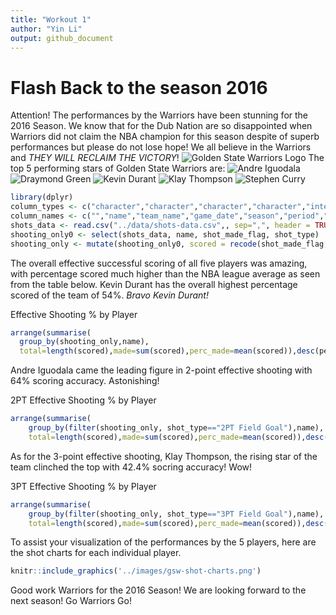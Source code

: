 ---
title: "Workout 1"
author: "Yin Li"
output: github_document
---

# Flash Back to the season 2016
Attention! The performances by the Warriors have been stunning for the 2016 Season. We know that for the Dub Nation are so disappointed when Warriors did not claim the NBA champion for this season despite of superb performances but please do not lose hope! We all believe in the Warriors and _THEY WILL RECLAIM THE VICTORY_!
![Golden State Warriors Logo](https://usatftw.files.wordpress.com/2016/05/logo-golden-state-warriors.png?w=1000&h=600&crop=1)
The top 5 performing stars of Golden State Warriors are:
![Andre Iguodala](http://a.espncdn.com/combiner/i?img=/i/headshots/nba/players/full/2386.png&w=350&h=254)
![Draymond Green](http://a.espncdn.com/combiner/i?img=/i/headshots/nba/players/full/6589.png&w=350&h=254)
![Kevin Durant](http://a.espncdn.com/combiner/i?img=/i/headshots/nba/players/full/3202.png&w=350&h=254)
![Klay Thompson](http://a.espncdn.com/combiner/i?img=/i/headshots/nba/players/full/6475.png&w=350&h=254)
![Stephen Curry](http://a.espncdn.com/combiner/i?img=/i/headshots/nba/players/full/3975.png&w=350&h=254)

```{r, echo=FALSE}
library(dplyr)
column_types <- c("character","character","character","character","integer","integer","integer","integer","character","character","character","integer","character","integer","integer","integer")
column_names <- c("","name","team_name","game_date","season","period","minutes_remaining","seconds_remaining","shot_made_flag","action_type","shot_type","shot_distance","opponent","x","y","minute")
shots_data <- read.csv("../data/shots-data.csv",, sep=",", header = TRUE, col.names = column_names, colClasses = column_types)
shooting_only0 <- select(shots_data, name, shot_made_flag, shot_type)
shooting_only <- mutate(shooting_only0, scored = recode(shot_made_flag, "shot_no"=0,"shot_yes"=1))
```

The overall effective successful scoring of all five players was amazing, with percentage scored much higher than the NBA league average as seen from the table below. Kevin Durant has the overall highest percentage scored of the team of 54%. _Bravo Kevin Durant!_

Effective Shooting % by Player
```{r Effective Shooting % by Player}
arrange(summarise(
  group_by(shooting_only,name),
  total=length(scored),made=sum(scored),perc_made=mean(scored)),desc(perc_made))
```

Andre Iguodala came the leading figure in 2-point effective shooting with 64% scoring accuracy. Astonishing!

2PT Effective Shooting % by Player
```{r 2PT Effective Shooting % by Player}
arrange(summarise(
    group_by(filter(shooting_only, shot_type=="2PT Field Goal"),name),
    total=length(scored),made=sum(scored),perc_made=mean(scored)),desc(perc_made))
```

As for the 3-point effective shooting, Klay Thompson, the rising star of the team clinched the top with 42.4% socring accuracy! Wow!

3PT Effective Shooting % by Player
```{r 3PT Effective Shooting % by Player}
arrange(summarise(
    group_by(filter(shooting_only, shot_type=="3PT Field Goal"),name),
    total=length(scored),made=sum(scored),perc_made=mean(scored)),desc(perc_made))
```

To assist your visualization of the performances by the 5 players, here are the shot charts for each individual player.

```{r out.width='80%', echo = FALSE, fig.align='center'}
knitr::include_graphics('../images/gsw-shot-charts.png')
```

Good work Warriors for the 2016 Season! We are looking forward to the next season! Go Warriors Go!
